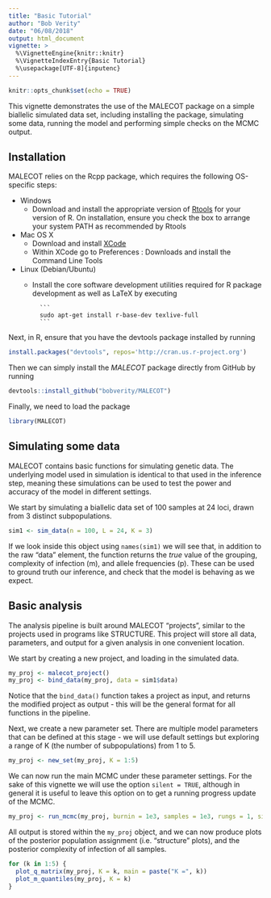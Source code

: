 ```yaml
---
title: "Basic Tutorial"
author: "Bob Verity"
date: "06/08/2018"
output: html_document
vignette: >
  %\VignetteEngine{knitr::knitr}
  %\VignetteIndexEntry{Basic Tutorial}
  %\usepackage[UTF-8]{inputenc}
---
```


```r
knitr::opts_chunk$set(echo = TRUE)
```

This vignette demonstrates the use of the MALECOT package on a simple biallelic simulated data set, including installing the package, simulating some data, running the model and performing simple checks on the MCMC output.

## Installation

MALECOT relies on the Rcpp package, which requires the following OS-specific steps:

* Windows
    - Download and install the appropriate version of [Rtools](https://cran.rstudio.com/bin/windows/Rtools/) for your version of R. On installation, ensure you check the box to arrange your system PATH as recommended by Rtools
* Mac OS X
    - Download and install [XCode](http://itunes.apple.com/us/app/xcode/id497799835?mt=12)
    - Within XCode go to Preferences : Downloads and install the Command Line Tools
* Linux (Debian/Ubuntu)
    - Install the core software development utilities required for R package development as well as LaTeX by executing
    
            ```
            sudo apt-get install r-base-dev texlive-full
            ```

Next, in R, ensure that you have the devtools package installed by running
```r
install.packages("devtools", repos='http://cran.us.r-project.org')
```
Then we can simply install the *MALECOT* package directly from GitHub by running
```r
devtools::install_github("bobverity/MALECOT")
```
Finally, we need to load the package
```r
library(MALECOT)
```


## Simulating some data

MALECOT contains basic functions for simulating genetic data. The underlying model used in simulation is identical to that used in the inference step, meaning these simulations can be used to test the power and accuracy of the model in different settings.

We start by simulating a biallelic data set of 100 samples at 24 loci, drawn from 3 distinct subpopulations.

```r
sim1 <- sim_data(n = 100, L = 24, K = 3)
```

If we look inside this object using `names(sim1)` we will see that, in addition to the raw "data" element, the function returns the *true* value of the grouping, complexity of infection (m), and allele frequencies (p). These can be used to ground truth our inference, and check that the model is behaving as we expect. 

## Basic analysis

The analysis pipeline is built around MALECOT "projects", similar to the projects used in programs like STRUCTURE. This project will store all data, parameters, and output for a given analysis in one convenient location.

We start by creating a new project, and loading in the simulated data.

```r
my_proj <- malecot_project()
my_proj <- bind_data(my_proj, data = sim1$data)
```

Notice that the `bind_data()` function takes a project as input, and returns the modified project as output - this will be the general format for all functions in the pipeline.

Next, we create a new parameter set. There are multiple model parameters that can be defined at this stage - we will use default settings but exploring a range of K (the number of subpopulations) from 1 to 5.
```r
my_proj <- new_set(my_proj, K = 1:5)
```

We can now run the main MCMC under these parameter settings. For the sake of this vignette we will use the option `silent = TRUE`, although in general it is useful to leave this option on to get a running progress update of the MCMC.
```r
my_proj <- run_mcmc(my_proj, burnin = 1e3, samples = 1e3, rungs = 1, silent = TRUE)
```

All output is stored within the `my_proj` object, and we can now produce plots of the posterior population assignment (i.e. "structure" plots), and the posterior complexity of infection of all samples.
```r
for (k in 1:5) {
  plot_q_matrix(my_proj, K = k, main = paste("K =", k))
  plot_m_quantiles(my_proj, K = k)
}
```


